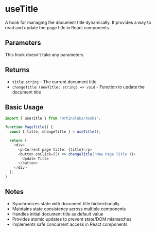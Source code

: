 # useTitle

A hook for managing the document title dynamically. It provides a way to read and update the page title in React components.

## Parameters

This hook doesn't take any parameters.

## Returns

- `title`: `string` - The current document title
- `changeTitle`: `(newTitle: string) => void` - Function to update the document title

## Basic Usage

```typescript
import { useTitle } from '@rhinolabs/hooks';

function PageTitle() {
  const { title, changeTitle } = useTitle();

  return (
    <div>
      <p>Current page title: {title}</p>
      <button onClick={() => changeTitle('New Page Title')}>
        Update Title
      </button>
    </div>
  );
}
```

## Notes

- Synchronizes state with document.title bidirectionally
- Maintains state consistency across multiple components
- Handles initial document title as default value
- Provides atomic updates to prevent state/DOM mismatches
- Implements safe concurrent access in React components
